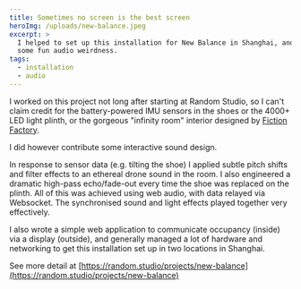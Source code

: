 ```yaml
---
title: Sometimes no screen is the best screen
heroImg: /uploads/new-balance.jpeg
excerpt: >
  I helped to set up this installation for New Balance in Shanghai, and added
  some fun audio weirdness.
tags:
  - installation
  - audio
---
```


I worked on this project not long after starting at Random Studio, so I can't claim credit for the battery-powered IMU sensors in the shoes or the 4000+ LED light plinth, or the gorgeous "infinity room" interior designed by [Fiction Factory](https://www.fictionfactory.nl/en/).

I did however contribute some interactive sound design. 

In response to sensor data (e.g. tilting the shoe) I applied subtle pitch shifts and filter effects to an ethereal drone sound in the room. I also engineered a dramatic high-pass echo/fade-out every time the shoe was replaced on the plinth. All of this was achieved using web audio, with data relayed via Websocket. The synchronised sound and light effects played together very effectively.

I also wrote a simple web application to communicate occupancy (inside) via a display (outside), and generally managed a lot of hardware and networking to get this installation set up in two locations in Shanghai.

See more detail at [https://random.studio/projects/new-balance](https://random.studio/projects/new-balance)
